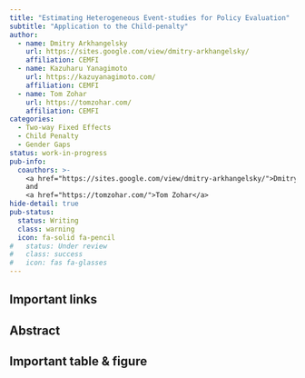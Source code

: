 ```yaml
---
title: "Estimating Heterogeneous Event-studies for Policy Evaluation"
subtitle: "Application to the Child-penalty"
author:
  - name: Dmitry Arkhangelsky
    url: https://sites.google.com/view/dmitry-arkhangelsky/
    affiliation: CEMFI
  - name: Kazuharu Yanagimoto
    url: https://kazuyanagimoto.com/
    affiliation: CEMFI
  - name: Tom Zohar
    url: https://tomzohar.com/
    affiliation: CEMFI
categories:
  - Two-way Fixed Effects
  - Child Penalty
  - Gender Gaps
status: work-in-progress
pub-info:
  coauthors: >-
    <a href="https://sites.google.com/view/dmitry-arkhangelsky/">Dmitry Arkhangelsky</a>
    and
    <a href="https://tomzohar.com/">Tom Zohar</a>
hide-detail: true
pub-status: 
  status: Writing
  class: warning
  icon: fa-solid fa-pencil
#   status: Under review
#   class: success
#   icon: fas fa-glasses
---
```


## Important links



## Abstract



## Important table & figure




